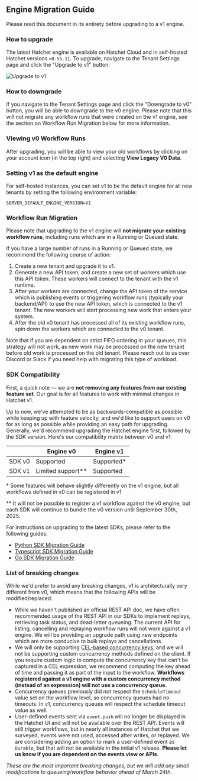 ## Engine Migration Guide

Please read this document in its entirety before upgrading to a v1 engine.

### How to upgrade

The latest Hatchet engine is available on Hatchet Cloud and in self-hosted Hatchet versions `>0.55.11`. To upgrade, navigate to the Tenant Settings page and click the "Upgrade to v1" button:

![Upgrade to v1](https://github.com/user-attachments/assets/55f6b343-e9a9-4d6b-9c03-43eba105357d)

### How to downgrade

If you navigate to the Tenant Settings page and click the "Downgrade to v0" button, you will be able to downgrade to the v0 engine. Please note that this will not migrate any workflow runs that were created on the v1 engine, see the section on Workflow Run Migration below for more information.

### Viewing v0 Workflow Runs

After upgrading, you will be able to view your old workflows by clicking on your account icon (in the top right) and selecting **View Legacy V0 Data**.

### Setting v1 as the default engine

For self-hosted instances, you can set v1 to be the default engine for all new tenants by setting the following environment variable:

```
SERVER_DEFAULT_ENGINE_VERSION=V1
```

### Workflow Run Migration

Please note that upgrading to the v1 engine will **not migrate your existing workflow runs**, including runs which are in a Running or Queued state.

If you have a large number of runs in a Running or Queued state, we recommend the following course of action:

1. Create a new tenant and upgrade it to v1.
2. Generate a new API token, and create a new set of workers which use this API token. These workers will connect to the tenant with the v1 runtime.
3. After your workers are connected, change the API token of the service which is publishing events or triggering workflow runs (typically your backend/API) to use the new API token, which is connected to the v1 tenant. The new workers will start processing new work that enters your system.
4. After the old v0 tenant has processed all of its existing workflow runs, spin down the workers which are connected to the v0 tenant.

Note that if you are dependent on strict FIFO ordering in your queues, this strategy will not work, as new work may be processed on the new tenant before old work is processed on the old tenant. Please reach out to us over Discord or Slack if you need help with migrating this type of workload.

### SDK Compatibility

First, a quick note — we are **not removing any features from our existing feature set**. Our goal is for all features to work with minimal changes in Hatchet v1.

Up to now, we've attempted to be as backwards-compatible as possible while keeping up with feature velocity, and we'd like to support users on v0 for as long as possible while providing an easy path for upgrading. Generally, we'd recommend upgrading the Hatchet engine first, followed by the SDK version. Here's our compatibility matrix between v0 and v1:

|        | Engine v0           | Engine v1   |
| ------ | ------------------- | ----------- |
| SDK v0 | Supported           | Supported\* |
| SDK v1 | Limited support\*\* | Supported   |

\* Some features will behave slightly differently on the v1 engine, but all workflows defined in v0 can be registered in v1

\*\* It will not be possible to register a v1 workflow against the v0 engine, but each SDK will continue to bundle the v0 version until September 30th, 2025.

For instructions on upgrading to the latest SDKs, please refer to the following guides:

- [Python SDK Migration Guide](./migration-guide-python.mdx)
- [Typescript SDK Migration Guide](./migration-guide-typescript.mdx)
- [Go SDK Migration Guide](./migration-guide-go.mdx)

### List of breaking changes

While we'd prefer to avoid any breaking changes, v1 is architecturally very different from v0, which means that the following APIs will be modified/replaced:

- While we haven't published an official REST API doc, we have often recommended usage of the REST API in our SDKs to implement replays, retrieving task status, and dead-letter queueing. The current API for listing, cancelling and replaying workflow runs will not work against a v1 engine. We will be providing an upgrade path using new endpoints which are more conducive to bulk replays and cancellations.
- We will only be supporting [CEL-based concurrency keys](https://docs.hatchet.run/home/concurrency/round-robin#how-to-use-group_round_robin), and we will not be supporting custom concurrency methods defined on the client. If you require custom logic to compute the concurrency key that can't be captured in a CEL expression, we recommend computing the key ahead of time and passing it as part of the input to the workflow. **Workflows registered against a v1 engine with a custom concurrency method (instead of an expression) will not use a concurrency queue.**
- Concurrency queues previously did not respect the `ScheduleTimeout` value set on the workflow level, so concurrency queues had no timeouts. In v1, concurrency queues will respect the schedule timeout value as well.
- User-defined events sent via `event.push` will no longer be displayed in the Hatchet UI and will not be available over the REST API. Events will still trigger workflows, but in nearly all instances of Hatchet that we surveyed, events were not used, accessed after writes, or replayed. We are considering adding an option to mark a user-defined event as `Durable`, but that will not be available in the initial v1 release. **Please let us know if you are dependent on the events view or APIs.**

_These are the most important breaking changes, but we will add any small modifications to queueing/workflow behavior ahead of March 24th._
